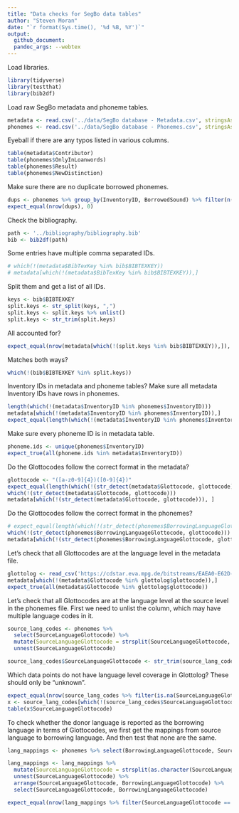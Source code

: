 ```yaml
---
title: "Data checks for SegBo data tables"
author: "Steven Moran"
date: "`r format(Sys.time(), '%d %B, %Y')`"
output:
  github_document:
  pandoc_args: --webtex
---
```


Load libraries.

```r
library(tidyverse)
library(testthat)
library(bib2df)
```

Load raw SegBo metadata and phoneme tables.

```r
metadata <- read.csv('../data/SegBo database - Metadata.csv', stringsAsFactors = F)
phonemes <- read.csv('../data/SegBo database - Phonemes.csv', stringsAsFactors = F, na.strings = "")
```

Eyeball if there are any typos listed in various columns.

```r
table(metadata$Contributor)
table(phonemes$OnlyInLoanwords)
table(phonemes$Result)
table(phonemes$NewDistinction)
```

Make sure there are no duplicate borrowed phonemes.

```r
dups <- phonemes %>% group_by(InventoryID, BorrowedSound) %>% filter(n()>1) %>% select(InventoryID, BorrowingLanguageGlottocode, BorrowedSound)
expect_equal(nrow(dups), 0)
```

Check the bibliography.

```r
path <- '../bibliography/bibliography.bib'
bib <- bib2df(path)
```

Some entries have multiple comma separated IDs.

```r
# which(!(metadata$BibTexKey %in% bib$BIBTEXKEY))
# metadata[which(!(metadata$BibTexKey %in% bib$BIBTEXKEY)),]
```

Split them and get a list of all IDs.

```r
keys <- bib$BIBTEXKEY
split.keys <- str_split(keys, ",")
split.keys <- split.keys %>% unlist()
split.keys <- str_trim(split.keys)
```

All accounted for?

```r
expect_equal(nrow(metadata[which(!(split.keys %in% bib$BIBTEXKEY)),]), 0)
```

Matches both ways?

```r
which(!(bib$BIBTEXKEY %in% split.keys))
```

Inventory IDs in metadata and phoneme tables? Make sure all metadata Inventory IDs have rows in phonemes.

```r
length(which(!(metadata$InventoryID %in% phonemes$InventoryID)))
metadata[which(!(metadata$InventoryID %in% phonemes$InventoryID)),]
expect_equal(length(which(!(metadata$InventoryID %in% phonemes$InventoryID))), 0)
```

Make sure every phoneme ID is in metadata table.

```r
phoneme.ids <- unique(phonemes$InventoryID)
expect_true(all(phoneme.ids %in% metadata$InventoryID))
```

Do the Glottocodes follow the correct format in the metadata?

```r
glottocode <- "([a-z0-9]{4})([0-9]{4})"
expect_equal(length(which(!(str_detect(metadata$Glottocode, glottocode)))), 0)
which(!(str_detect(metadata$Glottocode, glottocode)))
metadata[which(!(str_detect(metadata$Glottocode, glottocode))), ]
```

Do the Glottocodes follow the correct format in the phonemes?

```r
# expect_equal(length(which(!(str_detect(phonemes$BorrowingLanguageGlottocode, glottocode)))), 0)
which(!(str_detect(phonemes$BorrowingLanguageGlottocode, glottocode)))
metadata[which(!(str_detect(phonemes$BorrowingLanguageGlottocode, glottocode))), ]
```

Let's check that all Glottocodes are at the language level in the metadata file.

```r
glottolog <- read_csv('https://cdstar.eva.mpg.de/bitstreams/EAEA0-E62D-ED67-FD05-0/languages_and_dialects_geo.csv')
metadata[which(!(metadata$Glottocode %in% glottolog$glottocode)),]
expect_true(all(metadata$Glottocode %in% glottolog$glottocode))
```

Let's check that all Glottocodes are at the language level at the source level in the phonemes file. First we need to unlist the column, which may have multiple language codes in it.

```r
source_lang_codes <- phonemes %>% 
  select(SourceLanguageGlottocode) %>%
  mutate(SourceLanguageGlottocode = strsplit(SourceLanguageGlottocode, ",")) %>%
  unnest(SourceLanguageGlottocode)

source_lang_codes$SourceLanguageGlottocode <- str_trim(source_lang_codes$SourceLanguageGlottocode)
```

Which data points do not have language level coverage in Glottolog? These should only be "unknown".

```r
expect_equal(nrow(source_lang_codes %>% filter(is.na(SourceLanguageGlottocode))),0)
x <- source_lang_codes[which(!(source_lang_codes$SourceLanguageGlottocode %in% glottolog$glottocode)),]
table(x$SourceLanguageGlottocode)
```

To check whether the donor language is reported as the borrowing language in terms of Glottocodes, we first get the mappings from source language to borrowing language. And then test that none are the same.

```r
lang_mappings <- phonemes %>% select(BorrowingLanguageGlottocode, SourceLanguageGlottocode)

lang_mappings <- lang_mappings %>% 
  mutate(SourceLanguageGlottocode = strsplit(as.character(SourceLanguageGlottocode), ",")) %>% 
  unnest(SourceLanguageGlottocode) %>% 
  arrange(SourceLanguageGlottocode, BorrowingLanguageGlottocode) %>%
  select(SourceLanguageGlottocode, BorrowingLanguageGlottocode)

expect_equal(nrow(lang_mappings %>% filter(SourceLanguageGlottocode == BorrowingLanguageGlottocode)), 0)
```

